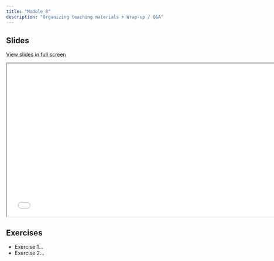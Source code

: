 ```yaml
---
title: "Module 8"
description: "Organizing teaching materials + Wrap-up / Q&A"
---
```


## Slides

[View slides in full screen](../../modules/08-organizing/08-organizing.html)

<div>

```{=html}
<iframe class="slide-deck" src="08-organizing.html" height="420" width="747"></iframe>
```

</div>

## Exercises

-   Exercise 1...
-   Exercise 2...
